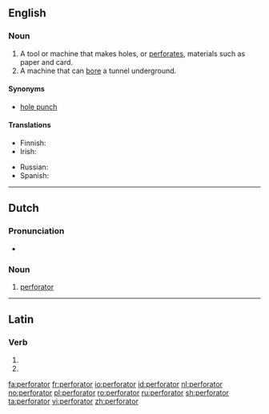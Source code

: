 ==English==

===Noun===
{{en-noun}}

# A tool or machine that makes holes, or [[perforate]]s, materials such as paper and card.
# A machine that can [[bore]] a tunnel underground.

====Synonyms====
* [[hole punch]]

====Translations====
{{trans-see|hole punch}}

{{trans-top|machine that bores}}
* Finnish: {{t+|fi|pora}}
* Irish: {{t|ga|polltóir|m}}
{{trans-mid}}
* Russian: {{t+|ru|сверло|n|tr=sverló|sc=Cyrl}}
* Spanish: {{t|es|máquina perforadora|f}}
{{trans-bottom}}

----

==Dutch==

===Pronunciation===
* {{audio|Nl-perforator.ogg|Audio|lang=nl}}

===Noun===
{{nl-noun|m|-s|pl2=-:en|perforatortje}}

# [[#Dutch|perforator]]

----

==Latin==

===Verb===
{{la-verb-form|perforātor}}

# {{conjugation of|perforō||2|s|futr|pasv|impr|lang=la}}
# {{conjugation of|perforō||3|s|futr|pasv|impr|lang=la}}

[[fa:perforator]]
[[fr:perforator]]
[[io:perforator]]
[[id:perforator]]
[[nl:perforator]]
[[no:perforator]]
[[pl:perforator]]
[[ro:perforator]]
[[ru:perforator]]
[[sh:perforator]]
[[ta:perforator]]
[[vi:perforator]]
[[zh:perforator]]